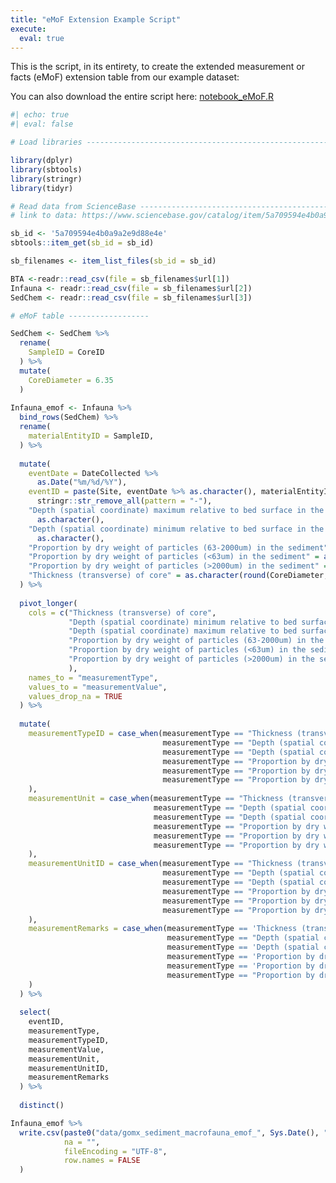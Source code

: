 ```yaml
---
title: "eMoF Extension Example Script"
execute: 
  eval: true
---
```


This is the script, in its entirety, to create the extended measurement or facts (eMoF) extension table from our example dataset:

You can also download the entire script here: [notebook_eMoF.R](scripts/notebook_eMoF.R)

```r
#| echo: true
#| eval: false

# Load libraries ----------------------------------------------------------

library(dplyr)
library(sbtools)
library(stringr)
library(tidyr)

# Read data from ScienceBase ----------------------------------------------
# link to data: https://www.sciencebase.gov/catalog/item/5a709594e4b0a9a2e9d88e4e

sb_id <- '5a709594e4b0a9a2e9d88e4e'
sbtools::item_get(sb_id = sb_id)

sb_filenames <- item_list_files(sb_id = sb_id)

BTA <-readr::read_csv(file = sb_filenames$url[1])
Infauna <- readr::read_csv(file = sb_filenames$url[2])
SedChem <- readr::read_csv(file = sb_filenames$url[3])

# eMoF table ------------------

SedChem <- SedChem %>% 
  rename(
    SampleID = CoreID
  ) %>% 
  mutate(
    CoreDiameter = 6.35
  )
       
Infauna_emof <- Infauna %>% 
  bind_rows(SedChem) %>%
  rename(
    materialEntityID = SampleID,
  ) %>% 
  
  mutate(
    eventDate = DateCollected %>%
      as.Date("%m/%d/%Y"),
    eventID = paste(Site, eventDate %>% as.character(), materialEntityID, sep = "_") %>%
      stringr::str_remove_all(pattern = "-"),
    "Depth (spatial coordinate) maximum relative to bed surface in the bed" = str_split_i(Fraction, pattern = "-", i = 2) %>% readr::parse_number() %>% 
      as.character(),
    "Depth (spatial coordinate) minimum relative to bed surface in the bed" = str_split_i(Fraction, pattern = "-", i = 1) %>% readr::parse_number() %>% 
      as.character(),
    "Proportion by dry weight of particles (63-2000um) in the sediment" = as.character(Sand),
    "Proportion by dry weight of particles (<63um) in the sediment" = as.character(Mud),
    "Proportion by dry weight of particles (>2000um) in the sediment" = as.character(Gravel),
    "Thickness (transverse) of core" = as.character(round(CoreDiameter, digits = 2))
  ) %>% 
  
  pivot_longer(
    cols = c("Thickness (transverse) of core", 
             "Depth (spatial coordinate) minimum relative to bed surface in the bed", 
             "Depth (spatial coordinate) maximum relative to bed surface in the bed", 
             "Proportion by dry weight of particles (63-2000um) in the sediment", 
             "Proportion by dry weight of particles (<63um) in the sediment", 
             "Proportion by dry weight of particles (>2000um) in the sediment"
             ),
    names_to = "measurementType",
    values_to = "measurementValue",
    values_drop_na = TRUE
  ) %>% 
  
  mutate(
    measurementTypeID = case_when(measurementType == "Thickness (transverse) of core" ~ "http://vocab.nerc.ac.uk/collection/P01/current/COREWDTH/",
                                  measurementType == "Depth (spatial coordinate) maximum relative to bed surface in the bed" ~ "http://vocab.nerc.ac.uk/collection/P01/current/MAXCDIST/",
                                  measurementType == "Depth (spatial coordinate) minimum relative to bed surface in the bed" ~ "http://vocab.nerc.ac.uk/collection/P01/current/MINCDIST/",
                                  measurementType == "Proportion by dry weight of particles (63-2000um) in the sediment" ~ "http://vocab.nerc.ac.uk/collection/P01/current/PRPCL048/",
                                  measurementType == "Proportion by dry weight of particles (<63um) in the sediment" ~ "http://vocab.nerc.ac.uk/collection/P01/current/PRSD0249/",
                                  measurementType == "Proportion by dry weight of particles (>2000um) in the sediment" ~ "	http://vocab.nerc.ac.uk/collection/P01/current/PRSD0274/"
    ),
    measurementUnit = case_when(measurementType == "Thickness (transverse) of core" ~ "Centimetres",
                                measurementType == "Depth (spatial coordinate) minimum relative to bed surface in the bed" ~ "Centimetres",
                                measurementType == "Depth (spatial coordinate) maximum relative to bed surface in the bed" ~ "Centimetres",
                                measurementType == "Proportion by dry weight of particles (63-2000um) in the sediment" ~ "Percent",
                                measurementType == "Proportion by dry weight of particles (<63um) in the sediment" ~ "Percent",
                                measurementType == "Proportion by dry weight of particles (>2000um) in the sediment" ~ "Percent"
    ),
    measurementUnitID = case_when(measurementType == "Thickness (transverse) of core" ~ "http://vocab.nerc.ac.uk/collection/P06/current/ULCM/",
                                  measurementType == "Depth (spatial coordinate) minimum relative to bed surface in the bed" ~ "http://vocab.nerc.ac.uk/collection/P06/current/ULCM/",
                                  measurementType == "Depth (spatial coordinate) maximum relative to bed surface in the bed" ~ "http://vocab.nerc.ac.uk/collection/P06/current/ULCM/",
                                  measurementType == "Proportion by dry weight of particles (63-2000um) in the sediment" ~ "http://vocab.nerc.ac.uk/collection/P06/current/UPCT/",
                                  measurementType == "Proportion by dry weight of particles (<63um) in the sediment" ~ "http://vocab.nerc.ac.uk/collection/P06/current/UPCT/",
                                  measurementType == "Proportion by dry weight of particles (>2000um) in the sediment" ~ "http://vocab.nerc.ac.uk/collection/P06/current/UPCT/"
    ), 
    measurementRemarks = case_when(measurementType == 'Thickness (transverse) of core' ~ paste("Verbatim Label:", "CoreDiameter"),
                                   measurementType == "Depth (spatial coordinate) minimum relative to bed surface in the bed" ~ paste("Verbatim Label:", 'lower value of "Fraction'),
                                   measurementType == 'Depth (spatial coordinate) maximum relative to bed surface in the bed' ~ paste("Verbatim Label:", 'upper value of "Fraction'),
                                   measurementType == 'Proportion by dry weight of particles (63-2000um) in the sediment' ~ paste("Verbatim Label:", 'Sand'),
                                   measurementType == 'Proportion by dry weight of particles (<63um) in the sediment' ~ paste("Verbatim Label:", 'Mud'),
                                   measurementType == "Proportion by dry weight of particles (>2000um) in the sediment" ~ paste("Verbatim Label:", "Gravel")
    )
  ) %>% 
  
  select(
    eventID,
    measurementType,
    measurementTypeID,
    measurementValue,
    measurementUnit,
    measurementUnitID,
    measurementRemarks
  ) %>% 
  
  distinct()

Infauna_emof %>% 
  write.csv(paste0("data/gomx_sediment_macrofauna_emof_", Sys.Date(), ".csv"),
            na = "",
            fileEncoding = "UTF-8", 
            row.names = FALSE
  )
```
